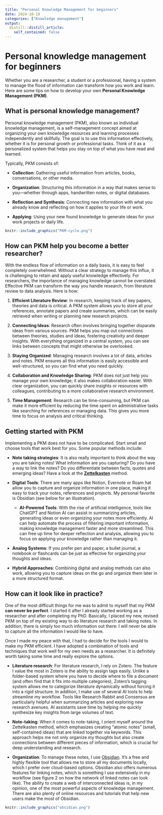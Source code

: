```yaml
---
title: "Personal Knowledge Management for beginners"
date: 2024-10-19
categories: ["Knowledge management"]
output:
  distill::distill_article:
    self_contained: false
---
```






# Personal knowledge management for beginners

Whether you are a researcher, a student or a professional, having a system to manage the flood of information can transform how you work and learn. Here are some tips on how to develop your own **Personal Knowledge Management (PKM)**.




## What is personal knowledge management?

Personal knowledge management (PKM), also known as individual knowledge management, is a self-management concept aimed at organizing your own knowledge resources and learning processes independently and skillfully. The goal is to use this information effectively, whether it is for personal growth or professional tasks. Think of it as a personalized system that helps you stay on top of what you have read and learned.


Typically, PKM consists of:

- **Collection**: Gathering useful information from articles, books, conversations, or other media.

- **Organization**: Structuring this information in a way that makes sense to you—whether through apps, handwritten notes, or digital databases.

- **Reflection and Synthesis**: Connecting new information with what you already know and reflecting on how it applies to your life or work.

- **Applying**: Using your new found knowledge to generate ideas for your work projects or daily life.

```r

knitr::include_graphics("PKM-cycle.png")

```




## How can PKM help you become a better researcher?

With the endless flow of information on a daily basis, it is easy to feel completely overwhelmed. Without a clear strategy to manage this influx, it is challenging to retain and apply useful knowledge effectively. For researchers, the importance of managing knowledge cannot be overstated. Effective PKM can transform the way you handle research, from literature review to data analysis. Here is how:

1. **Efficient Literature Review**: In research, keeping track of key papers, theories and data is critical. A PKM system allows you to store all your references, annotate papers and create summaries, which can be easily retrieved when writing or planning new research projects.

2. **Connecting Ideas**: Research often involves bringing together disparate ideas from various sources. PKM helps you map out connections between theories, studies and ideas, fostering creativity and deeper insights. With everything organized in a central system, you can see links between concepts that might otherwise be overlooked.

3. **Staying Organized**: Managing research involves a lot of data, articles and notes. PKM ensures all this information is easily accessible and well-structured, so you can find what you need quickly. 
4. **Collaboration and Knowledge Sharing**: PKM does not just help you manage your own knowledge; it also makes collaboration easier. With clear organization, you can quickly share insights or resources with colleagues, contributing to a more collaborative research environment.

5. **Time Management**: Research can be time-consuming, but PKM can make it more efficient by reducing the time spent on administrative tasks like searching for references or managing data. This gives you more time to focus on analysis and critical thinking.



## Getting started with PKM

Implementing a PKM does not have to be complicated. Start small and choose tools that work best for you. Some popular methods include:

- **Note taking strategies**: It is also really important to think about the way you are taking notes! What information are you capturing? Do you have a way to link the notes? Do you differentiate between facts, quotes and emerging ideas? Have a look at the [**Zettelkasten**](https://www.goodnotes.com/blog/zettelkasten-method) method.

- **Digital Tools**: There are many apps like Notion, Evernote or Roam hat allow you to capture and organize information in one place, making it easy to track your notes, references and projects. My personal favorite is Obsidian (see below for an illustration).

  - **AI-Powered Tools**: With the rise of artificial intelligence, tools like ChatGPT and Notion AI can assist in summarizing articles, generating ideas or even organizing your notes more efficiently. AI can help automate the process of filtering important information, making knowledge management faster and more streamlined. This can free up time for deeper reflection and analysis, allowing you to focus on applying your knowledge rather than managing it.

- **Analog Systems**: If you prefer pen and paper, a bullet journal, a notebook or flashcards can be just as effective for organizing your thoughts and ideas.

- **Hybrid Approaches**: Combining digital and analog methods can also work, allowing you to capture ideas on the go and organize them later in a more structured format.




## How can it look like in practice?


One of the most difficult things for me was to admit to myself that my PKM **can never be perfect**. I started it after I already started working as a researcher and after completing my PhD. Basically, I placed my new, revised PKM on top of my existing way to do literature research and taking notes. In addition, there is simply too much information out there: I will never be able to capture all the information I would like to have.

Once I made my peace with that, I had to decide for the tools I would to make my PKM efficient. I have adopted a combination of tools and techniques that work well for my own needs as a researcher. It is definitely worth taking some time and really explore the options.

 - **Literature research**: For literature research, I rely on Zotero. The feature I value the most in Zotero is the ability to assign tags easily. Unlike a folder-based system where you have to decide where to file a document (and often find that it fits into multiple categories), Zotero’s tagging system allows me to categorize literature dynamically without forcing it into a rigid structure. In addition, I make use of several AI tools to help streamline my workflow. Tools like Research Rabbit and Consensus are particularly helpful when summarizing articles and exploring new research avenues. AI assistants save time by helping me quickly synthesize key insights from large volumes of text. 
 
 - **Note-taking**: When it comes to note-taking, I orient myself around the Zettelkasten method, which emphasizes creating "atomic notes" (small, self-contained ideas) that are linked together via keywords. This approach helps me not only organize my thoughts but also create connections between different pieces of information, which is crucial for deep understanding and research.

- **Organization**: To manage these notes, I use [Obsidian](https://obsidian.md/). It’s a free and highly flexible tool that allows me to store all my documents locally, which I prefer over cloud-based options. Obsidian also offers numerous features for linking notes, which is something I use extensively in my workflow (see figure 2 on how the network of linked notes can look like). The ability to create a web of interconnected ideas is, in my opinion, one of the most powerful aspects of knowledge management. There are also plenty of online resources and tutorials that help new users make the most of Obsidian.




```r

knitr::include_graphics("obsidian.png")

```




